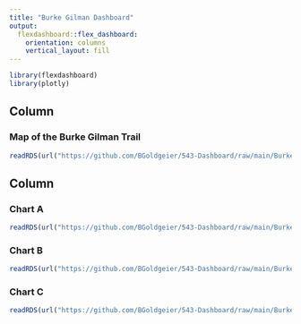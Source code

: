 ```yaml
---
title: "Burke Gilman Dashboard"
output: 
  flexdashboard::flex_dashboard:
    orientation: columns
    vertical_layout: fill
---
```


```r
library(flexdashboard)
library(plotly)

```

Column {data-width=300}
-----------------------------------------------------------------------

### Map of the Burke Gilman Trail
```r
readRDS(url("https://github.com/BGoldgeier/543-Dashboard/raw/main/Burke_map.rds"))
```



Column {.tabset .tabset-fade data-width=700}
-----------------------------------------------------------------------
### Chart A


```r
readRDS(url("https://github.com/BGoldgeier/543-Dashboard/raw/main/BurkeBar.rds"))
```


### Chart B

```r
readRDS(url("https://github.com/BGoldgeier/543-Dashboard/raw/main/BurkePoint.rds"))
```

### Chart C

```r
readRDS(url("https://github.com/BGoldgeier/543-Dashboard/raw/main/BurkePop.rds"))
```

